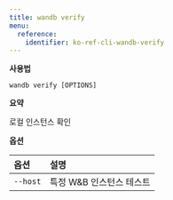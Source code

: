 ---
title: wandb verify
menu:
  reference:
    identifier: ko-ref-cli-wandb-verify
---

**사용법**

`wandb verify [OPTIONS]`

**요약**

로컬 인스턴스 확인


**옵션**

| **옵션** | **설명** |
| :--- | :--- |
| `--host` | 특정 W&B 인스턴스 테스트 |
